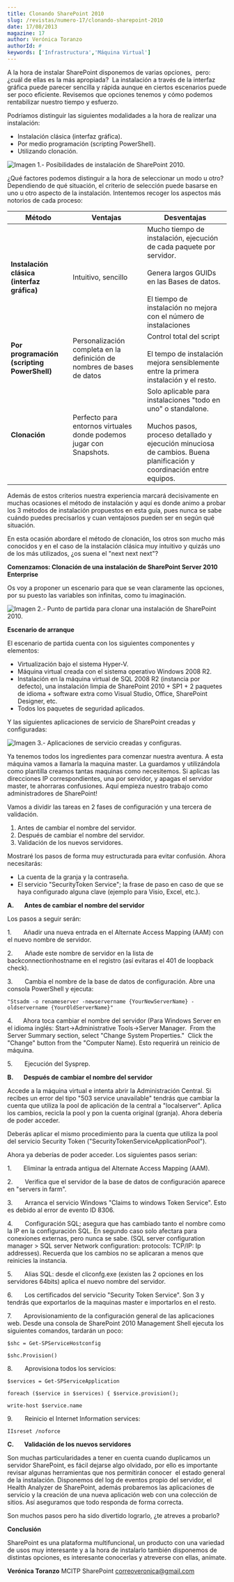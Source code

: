 ```yaml
---
title: Clonando SharePoint 2010
slug: /revistas/numero-17/clonando-sharepoint-2010
date: 17/08/2013
magazine: 17
author: Verónica Toranzo
authorId: #
keywords: ['Infrastructura','Máquina Virtual']
---
```






A la hora de instalar SharePoint disponemos de varias opciones,  pero: ¿cuál de ellas es la más apropiada?  La instalación a través de la interfaz gráfica puede parecer sencilla y rápida aunque en ciertos escenarios puede ser poco eficiente. Revisemos que opciones tenemos y cómo podemos rentabilizar nuestro tiempo y esfuerzo.

Podríamos distinguir las siguientes modalidades a la hora de realizar una instalación:

- Instalación clásica (interfaz gráfica).
- Por medio programación (scripting PowerShell).
- Utilizando clonación.


![Imagen 1.- Posibilidades de instalación de SharePoint 2010.](../../../images/numero17/clonando-sharepoint-2010/figura1.png)

¿Qué factores podemos distinguir a la hora de seleccionar un modo u otro? Dependiendo de qué situación, el criterio de selección puede basarse en uno u otro aspecto de la instalación. Intentemos recoger los aspectos más notorios de cada proceso:


| **Método** | **Ventajas** | **Desventajas** |
| --- | --- | --- |
| **Instalación clásica (interfaz gráfica)** | Intuitivo, sencillo | Mucho tiempo de instalación, ejecución de cada paquete por servidor.<br /><br />Genera largos GUIDs en las Bases de datos.<br /><br />El tiempo de instalación no mejora con el número de instalaciones |
| **Por programación (scripting PowerShell)** | Personalización completa en la definición de nombres de bases de datos | Control total del script<br /><br />El tempo de instalación mejora sensiblemente entre la primera instalación y el resto. |
| **Clonación** | Perfecto para entornos virtuales donde podemos jugar con Snapshots. | Solo aplicable para instalaciones "todo en uno" o standalone.<br /><br />Muchos pasos, proceso detallado y ejecución minuciosa de cambios. Buena planificación y coordinación entre equipos. |


Además de estos criterios nuestra experiencia marcará decisivamente en muchas ocasiones el método de instalación y aquí es donde animo a probar los 3 métodos de instalación propuestos en esta guía, pues nunca se sabe cuándo puedes precisarlos y cuan ventajosos pueden ser en según qué situación.

En esta ocasión abordare el método de clonación, los otros son mucho más conocidos y en el caso de la instalación clásica muy intuitivo y quizás uno de los más utilizados, ¿os suena el "next next next"?

**Comenzamos: Clonación de una instalación de SharePoint Server 2010 Enterprise**

Os voy a proponer un escenario para que se vean claramente las opciones, por su puesto las variables son infinitas, como tu imaginación.

![Imagen 2.- Punto de partida para clonar una instalación de SharePoint 2010.](../../../images/numero17/clonando-sharepoint-2010/figura2.png)

**Escenario de arranque**

El escenario de partida cuenta con los siguientes componentes y elementos:

- Virtualización bajo el sistema Hyper-V.
- Máquina virtual creada con el sistema operativo Windows 2008 R2.
- Instalación en la máquina virtual de SQL 2008 R2 (instancia por defecto), una instalación limpia de SharePoint 2010 + SP1 + 2 paquetes de idioma + software extra como Visual Studio, Office, SharePoint Designer, etc.
- Todos los paquetes de seguridad aplicados.


Y las siguientes aplicaciones de servicio de SharePoint creadas y configuradas:

![Imagen 3.- Aplicaciones de servicio creadas y configuras.](../../../images/numero17/clonando-sharepoint-2010/figura3.png)

Ya tenemos todos los ingredientes para comenzar nuestra aventura. A esta máquina vamos a llamarla la maquina master. La guardamos y utilizándola como plantilla creamos tantas maquinas como necesitemos. Si aplicas las direcciones IP correspondientes, una por servidor, y apagas el servidor master, te ahorraras confusiones. Aquí empieza nuestro trabajo como administradores de SharePoint!

Vamos a dividir las tareas en 2 fases de configuración y una tercera de validación.

1. Antes de cambiar el nombre del servidor.
2. Después de cambiar el nombre del servidor.
3. Validación de los nuevos servidores.


Mostraré los pasos de forma muy estructurada para evitar confusión. Ahora necesitarás:

- La cuenta de la granja y la contraseña.
- El servicio "SecurityToken Service"; la frase de paso en caso de que se haya configurado alguna clave (ejemplo para Visio, Excel, etc.).


**A.**      **Antes de cambiar el nombre del servidor**

Los pasos a seguir serán:

1.       Añadir una nueva entrada en el Alternate Access Mapping (AAM) con el nuevo nombre de servidor.

2.       Añade este nombre de servidor en la lista de backconnectionhostname en el registro (así evitaras el 401 de loopback check).

3.       Cambia el nombre de la base de datos de configuración. Abre una consola PowerShell y ejecuta:
```
"Stsadm -o renameserver -newservername {YourNewServerName} -oldservername {YourOldServerName}"
```

4.      Ahora toca cambiar el nombre del servidor (Para Windows Server en el idioma inglés: Start-&gt;Administrative Tools-&gt;Server Manager.  From the Server Summary section, select "Change System Properties."  Click the "Change" button from the "Computer Name). Esto requerirá un reinicio de máquina.

5.       Ejecución del Sysprep.

**B.**      **Después de cambiar el nombre del servidor**

Accede a la máquina virtual e intenta abrir la Administración Central. Si recibes un error del tipo "503 service unavailable" tendrás que cambiar la cuenta que utiliza la pool de aplicación de la central a "localserver". Aplica los cambios, recicla la pool y pon la cuenta original (granja). Ahora debería de poder acceder.

Deberás aplicar el mismo procedimiento para la cuenta que utiliza la pool del servicio Security Token ("SecurityTokenServiceApplicationPool").

Ahora ya deberías de poder acceder. Los siguientes pasos serian:

1.       Eliminar la entrada antigua del Alternate Access Mapping (AAM).

2.       Verifica que el servidor de la base de datos de configuración aparece en "servers in farm".

3.       Arranca el servicio Windows "Claims to windows Token Service". Esto es debido al error de evento ID 8306.

4.       Configuración SQL; asegura que has cambiado tanto el nombre como la IP en la configuración SQL. En segundo caso solo afectara para conexiones externas, pero nunca se sabe. (SQL server configuration manager &gt; SQL server Network configuration: protocols: TCP/IP: Ip addresses). Recuerda que los cambios no se aplicaran a menos que reinicies la instancia.

5.       Alias SQL: desde el cliconfg.exe (existen las 2 opciones en los servidores 64bits) aplica el nuevo nombre del servidor.

6.       Los certificados del servicio "Security Token Service". Son 3 y tendrás que exportarlos de la maquinas master e importarlos en el resto.

7.       Aprovisionamiento de la configuración general de las aplicaciones web. Desde una consola de SharePoint 2010 Management Shell ejecuta los siguientes comandos, tardarán un poco:
```
$shc = Get-SPServiceHostconfig

$shc.Provision()
```
8.       Aprovisiona todos los servicios:
```
$services = Get-SPServiceApplication

foreach ($service in $services) { $service.provision();

write-host $service.name
```
9.       Reinicio el Internet Information services:
```
IIsreset /noforce
```
**C.**      **Validación de los nuevos servidores**

Son muchas particularidades a tener en cuenta cuando duplicamos un servidor SharePoint, es fácil dejarse algo olvidado, por ello es importante revisar algunas herramientas que nos permitirán conocer  el estado general de la instalación. Disponemos del log de eventos propio del servidor, el Health Analyzer de SharePoint, además probaremos las aplicaciones de servicio y la creación de una nueva aplicación web con una colección de sitios. Así aseguramos que todo responda de forma correcta.

Son muchos pasos pero ha sido divertido lograrlo, ¿te atreves a probarlo?

**Conclusión**

SharePoint es una plataforma multifuncional, un producto con una variedad de usos muy interesante y a la hora de instalarlo también disponemos de distintas opciones, es interesante conocerlas y atreverse con ellas, anímate.


**Verónica Toranzo**
MCITP SharePoint 
[correoveronica@gmail.com](mailto:correoveronica@gmail.com)

